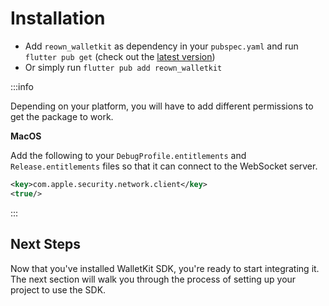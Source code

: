 # Installation

- Add `reown_walletkit` as dependency in your `pubspec.yaml` and run `flutter pub get` (check out the [latest version](https://pub.dev/packages/reown_walletkit/install))
- Or simply run `flutter pub add reown_walletkit`

:::info

Depending on your platform, you will have to add different permissions to get the package to work.

**MacOS**

Add the following to your `DebugProfile.entitlements` and `Release.entitlements` files so that it can connect to the WebSocket server.

```xml
<key>com.apple.security.network.client</key>
<true/>
```

:::

## Next Steps

Now that you've installed WalletKit SDK, you're ready to start integrating it. The next section will walk you through the process of setting up your project to use the SDK.
